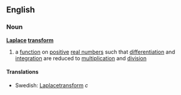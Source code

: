 ==English==
===Noun===
{{wikipedia}}
'''[[Laplace]] [[transform]]'''
#{{mathematics}} a [[function]] on [[positive]] [[real number]]s such that [[differentiation]] and [[integration]] are reduced to [[multiplication]] and [[division]]
====Translations====
*Swedish: [[Laplacetransform]] ''c''